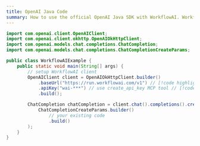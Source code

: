 ```yaml
---
title: OpenAI Java Code
summary: How to use the official OpenAI Java SDK with WorkflowAI. WorkflowAI exposes a compatible OpenAI API endpoint. The only changes you need to make are updating the base URL and API key.
---
```


```java
import com.openai.client.OpenAIClient;
import com.openai.client.okhttp.OpenAIOkHttpClient;
import com.openai.models.chat.completions.ChatCompletion;
import com.openai.models.chat.completions.ChatCompletionCreateParams;

public class WorkflowAIExample {
    public static void main(String[] args) {
        // setup WorkflowAI client
        OpenAIClient client = OpenAIOkHttpClient.builder()
            .baseUrl("https://run.workflowai.com/v1") // [!code highlight]
            .apiKey("wai-***") // use create_api_key MCP tool // [!code highlight]
            .build();

        ChatCompletion chatCompletion = client.chat().completions().create(
            ChatCompletionCreateParams.builder()
                // your existing code
                .build()
        );
    }
} 
